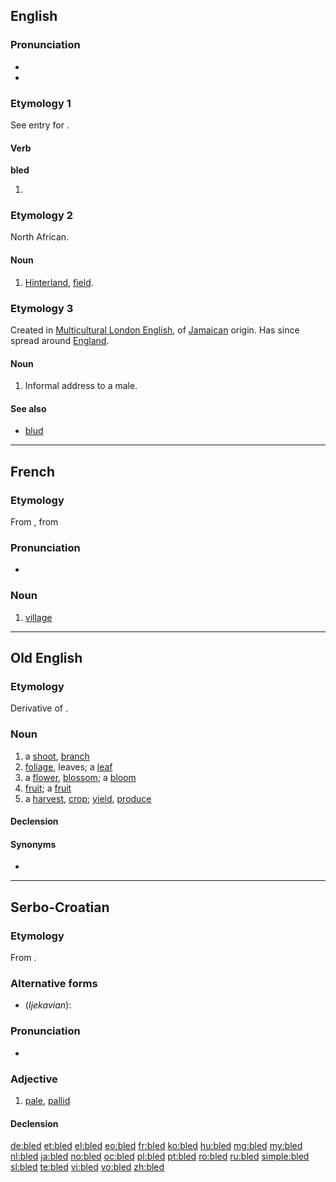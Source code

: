 ==English==

===Pronunciation===
* {{IPA|/ˈbled/}}
* {{rhymes|ɛd}}

===Etymology 1===
See entry for {{term|bleed|lang=en}}.

====Verb====
'''bled'''

# {{en-past of|bleed}}

===Etymology 2===
North African.

====Noun====
{{en-noun}}

# {{context|in parts of French North Africa}} [[hinterland|Hinterland]], [[field]].

===Etymology 3===
Created in [[Multicultural London English]], of [[Jamaican]] origin. Has since spread around [[England]].
====Noun====
{{en-noun}}

#{{UK|MLE|slang}} Informal address to a male.

====See also====
*[[blud]]
----

==French==

===Etymology===
From {{etyl|arq|fr}}, from {{etyl|ar|fr}} {{term|بلاد|tr=bilād|lang=ar}}

===Pronunciation===
* {{IPA|/blɛd/|lang=fr}}

===Noun===
{{fr-noun|m}}

# {{context|somewhat|_|pejorative|lang=fr}} [[village]]

----

==Old English==

===Etymology===
Derivative of {{term|blowan|blōwan|to bloom, blossom|lang=ang}}.

===Noun===
{{ang-noun|head=blēd|g=f}}

# a [[shoot]], [[branch]]
# [[foliage]], leaves; a [[leaf]]
# a [[flower]], [[blossom]]; a [[bloom]]
# [[fruit]]; a [[fruit]]
# a [[harvest]], [[crop]]; [[yield]], [[produce]]

====Declension====
{{ang-decl-noun-o-f|bled|alt1=blēd}}

====Synonyms====
* {{l|ang|ofett}}

----

==Serbo-Croatian==

===Etymology===
From {{etyl|sla-pro|sh}} {{recons|blědъ|lang=sla-pro}}.

===Alternative forms===
* (''Ijekavian''): {{l|sh|blijed|blijȇd}}

===Pronunciation===
* {{IPA|/blêːd/|lang=sh}}

===Adjective===
{{sh-adj|head=blȇd|def=bledi|def_a=blȇdī|comp=bleđi|comp_a=blȅđī|r|блед|бле̑д}}

# [[pale]], [[pallid]]

====Declension====
{{sh-adj-full|bled|o|bleđ|e}}

[[de:bled]]
[[et:bled]]
[[el:bled]]
[[eo:bled]]
[[fr:bled]]
[[ko:bled]]
[[hu:bled]]
[[mg:bled]]
[[my:bled]]
[[nl:bled]]
[[ja:bled]]
[[no:bled]]
[[oc:bled]]
[[pl:bled]]
[[pt:bled]]
[[ro:bled]]
[[ru:bled]]
[[simple:bled]]
[[sl:bled]]
[[te:bled]]
[[vi:bled]]
[[vo:bled]]
[[zh:bled]]
